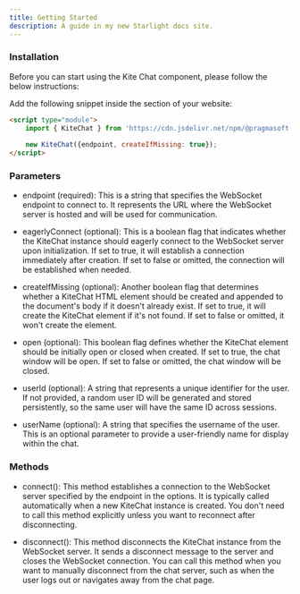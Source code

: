 ```yaml
---
title: Getting Started
description: A guide in my new Starlight docs site.
---
```


### Installation

Before you can start using the Kite Chat component, please follow the below instructions:

Add the following snippet inside the  <Tag name="body"/> section of your website:

```html
<script type="module">
    import { KiteChat } from 'https://cdn.jsdelivr.net/npm/@pragmasoft-ukraine/kite-chat/+esm';
    
    new KiteChat({endpoint, createIfMissing: true});
</script>
```

### Parameters

- endpoint (required): This is a string that specifies the WebSocket endpoint to connect to. It represents the URL where the WebSocket server is hosted and will be used for communication.

- eagerlyConnect (optional): This is a boolean flag that indicates whether the KiteChat instance should eagerly connect to the WebSocket server upon initialization. If set to true, it will establish a connection immediately after creation. If set to false or omitted, the connection will be established when needed.

- createIfMissing (optional): Another boolean flag that determines whether a KiteChat HTML element should be created and appended to the document's body if it doesn't already exist. If set to true, it will create the KiteChat element if it's not found. If set to false or omitted, it won't create the element.

- open (optional): This boolean flag defines whether the KiteChat element should be initially open or closed when created. If set to true, the chat window will be open. If set to false or omitted, the chat window will be closed.

- userId (optional): A string that represents a unique identifier for the user. If not provided, a random user ID will be generated and stored persistently, so the same user will have the same ID across sessions.

- userName (optional): A string that specifies the username of the user. This is an optional parameter to provide a user-friendly name for display within the chat.

### Methods

- connect(): This method establishes a connection to the WebSocket server specified by the endpoint in the options. It is typically called automatically when a new KiteChat instance is created. You don't need to call this method explicitly unless you want to reconnect after disconnecting.

- disconnect(): This method disconnects the KiteChat instance from the WebSocket server. It sends a disconnect message to the server and closes the WebSocket connection. You can call this method when you want to manually disconnect from the chat server, such as when the user logs out or navigates away from the chat page.
